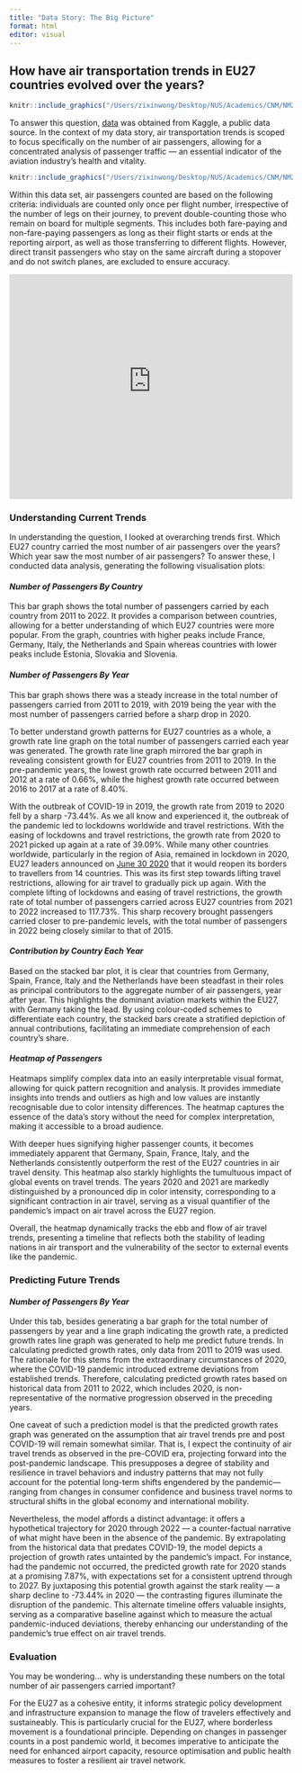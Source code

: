 ```yaml
---
title: "Data Story: The Big Picture"
format: html
editor: visual
---
```


## How have air transportation trends in EU27 countries evolved over the years?

```r
knitr::include_graphics("/Users/zixinwong/Desktop/NUS/Academics/CNM/NM2207/MAIN/wongzixin.github.io/docs/EU27.jpeg")
```

To answer this question, [data](https://www.kaggle.com/datasets/gpreda/passengers-air-transport-in-europe) was obtained from Kaggle, a public data source. In the context of my data story, air transportation trends is scoped to focus specifically on the number of air passengers, allowing for a concentrated analysis of passenger traffic --- an essential indicator of the aviation industry's health and vitality.

```r
knitr::include_graphics("/Users/zixinwong/Desktop/NUS/Academics/CNM/NM2207/MAIN/wongzixin.github.io/docs/passengers.jpeg")
```

Within this data set, air passengers counted are based on the following criteria: individuals are counted only once per flight number, irrespective of the number of legs on their journey, to prevent double-counting those who remain on board for multiple segments. This includes both fare-paying and non-fare-paying passengers as long as their flight starts or ends at the reporting airport, as well as those transferring to different flights. However, direct transit passengers who stay on the same aircraft during a stopover and do not switch planes, are excluded to ensure accuracy.

<iframe height="400" width="100%" frameborder="no" src="https://wongzixin-finalproject.shinyapps.io/shinyfinalproject/">

</iframe>

### Understanding Current Trends

In understanding the question, I looked at overarching trends first. Which EU27 country carried the most number of air passengers over the years? Which year saw the most number of air passengers? To answer these, I conducted data analysis, generating the following visualisation plots:

#### *Number of Passengers By Country*

This bar graph shows the total number of passengers carried by each country from 2011 to 2022. It provides a comparison between countries, allowing for a better understanding of which EU27 countries were more popular. From the graph, countries with higher peaks include France, Germany, Italy, the Netherlands and Spain whereas countries with lower peaks include Estonia, Slovakia and Slovenia.

#### *Number of Passengers By Year*

This bar graph shows there was a steady increase in the total number of passengers carried from 2011 to 2019, with 2019 being the year with the most number of passengers carried before a sharp drop in 2020.

To better understand growth patterns for EU27 countries as a whole, a growth rate line graph on the total number of passengers carried each year was generated. The growth rate line graph mirrored the bar graph in revealing consistent growth for EU27 countries from 2011 to 2019. In the pre-pandemic years, the lowest growth rate occurred between 2011 and 2012 at a rate of 0.66%, while the highest growth rate occurred between 2016 to 2017 at a rate of 8.40%.

With the outbreak of COVID-19 in 2019, the growth rate from 2019 to 2020 fell by a sharp -73.44%. As we all know and experienced it, the outbreak of the pandemic led to lockdowns worldwide and travel restrictions. With the easing of lockdowns and travel restrictions, the growth rate from 2020 to 2021 picked up again at a rate of 39.09%. While many other countries worldwide, particularly in the region of Asia, remained in lockdown in 2020, EU27 leaders announced on [June 30 2020](https://apnews.com/article/virus-outbreak-thailand-health-ap-top-news-ap-travel-ea0d2cff51aa296f47d35a204831a474) that it would reopen its borders to travellers from 14 countries. This was its first step towards lifting travel restrictions, allowing for air travel to gradually pick up again. With the complete lifting of lockdowns and easing of travel restrictions, the growth rate of total number of passengers carried across EU27 countries from 2021 to 2022 increased to 117.73%. This sharp recovery brought passengers carried closer to pre-pandemic levels, with the total number of passengers in 2022 being closely similar to that of 2015. 

#### *Contribution by Country Each Year*

Based on the stacked bar plot, it is clear that countries from Germany, Spain, France, Italy and the Netherlands have been steadfast in their roles as principal contributors to the aggregate number of air passengers, year after year. This highlights the dominant aviation markets within the EU27, with Germany taking the lead. By using colour-coded schemes to differentiate each country, the stacked bars create a stratified depiction of annual contributions, facilitating an immediate comprehension of each country's share.

#### *Heatmap of Passengers*

Heatmaps simplify complex data into an easily interpretable visual format, allowing for quick pattern recognition and analysis. It provides immediate insights into trends and outliers as high and low values are instantly recognisable due to color intensity differences. The heatmap captures the essence of the data's story without the need for complex interpretation, making it accessible to a broad audience.

With deeper hues signifying higher passenger counts, it becomes immediately apparent that Germany, Spain, France, Italy, and the Netherlands consistently outperform the rest of the EU27 countries in air travel density. This heatmap also starkly highlights the tumultuous impact of global events on travel trends. The years 2020 and 2021 are markedly distinguished by a pronounced dip in color intensity, corresponding to a significant contraction in air travel, serving as a visual quantifier of the pandemic's impact on air travel across the EU27 region.

Overall, the heatmap dynamically tracks the ebb and flow of air travel trends, presenting a timeline that reflects both the stability of leading nations in air transport and the vulnerability of the sector to external events like the pandemic.

### Predicting Future Trends

#### *Number of Passengers By Year*

Under this tab, besides generating a bar graph for the total number of passengers by year and a line graph indicating the growth rate, a predicted growth rates line graph was generated to help me predict future trends. In calculating predicted growth rates, only data from 2011 to 2019 was used. The rationale for this stems from the extraordinary circumstances of 2020, where the COVID-19 pandemic introduced extreme deviations from established trends. Therefore, calculating predicted growth rates based on historical data from 2011 to 2022, which includes 2020, is non-representative of the normative progression observed in the preceding years.

One caveat of such a prediction model is that the predicted growth rates graph was generated on the assumption that air travel trends pre and post COVID-19 will remain somewhat similar. That is, I expect the continuity of air travel trends as observed in the pre-COVID era, projecting forward into the post-pandemic landscape. This presupposes a degree of stability and resilience in travel behaviors and industry patterns that may not fully account for the potential long-term shifts engendered by the pandemic---ranging from changes in consumer confidence and business travel norms to structural shifts in the global economy and international mobility.

Nevertheless, the model affords a distinct advantage: it offers a hypothetical trajectory for 2020 through 2022 --- a counter-factual narrative of what might have been in the absence of the pandemic. By extrapolating from the historical data that predates COVID-19, the model depicts a projection of growth rates untainted by the pandemic's impact. For instance, had the pandemic not occurred, the predicted growth rate for 2020 stands at a promising 7.87%, with expectations set for a consistent uptrend through to 2027. By juxtaposing this potential growth against the stark reality --- a sharp decline to -73.44% in 2020 --- the contrasting figures illuminate the disruption of the pandemic. This alternate timeline offers valuable insights, serving as a comparative baseline against which to measure the actual pandemic-induced deviations, thereby enhancing our understanding of the pandemic's true effect on air travel trends.

### Evaluation

You may be wondering... why is understanding these numbers on the total number of air passengers carried important?

For the EU27 as a cohesive entity, it informs strategic policy development and infrastructure expansion to manage the flow of travelers effectively and sustaineably. This is particularly crucial for the EU27, where borderless movement is a foundational principle. Depending on changes in passenger counts in a post pandemic world, it becomes imperative to anticipate the need for enhanced airport capacity, resource optimisation and public health measures to foster a resilient air travel network.
